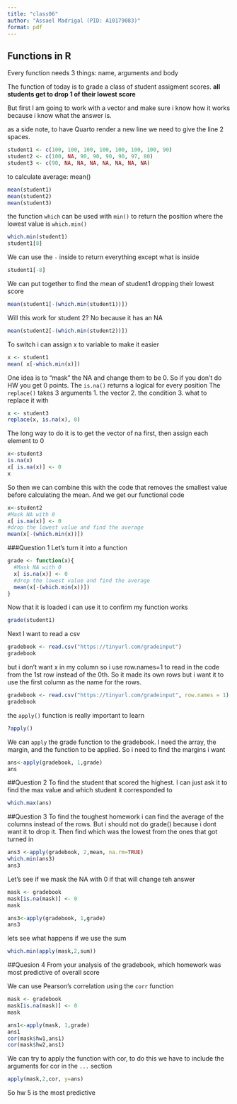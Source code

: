 ```yaml
---
title: "class06"
author: "Assael Madrigal (PID: A10179083)"
format: pdf
---
```


## Functions in R

Every function needs 3 things: name, arguments and body

The function of today is to grade a class of student assigment scores. **all students get to drop 1 of their lowest score**

But first I am going to work with a vector and make sure i know how it works because i know what the answer is.

as a side note, to have Quarto render a new line we need to give the line 2 spaces. 

```r
student1 <- c(100, 100, 100, 100, 100, 100, 100, 90)
student2 <- c(100, NA, 90, 90, 90, 90, 97, 80)
student3 <- c(90, NA, NA, NA, NA, NA, NA, NA)
```

to calculate average: mean() 
```r
mean(student1)
mean(student2)
mean(student3)
```

the function `which` can be used with `min()` to return the position where the lowest value is `which.min()`
```r
which.min(student1)
student1[8]
```
We can use the `-` inside to return everything except what is inside
```r
student1[-8]
```

We can put together to find the mean of student1 dropping their lowest score
```r
mean(student1[-(which.min(student1))])
```

Will this work for student 2? No because it has an NA
```r
mean(student2[-(which.min(student2))])
```

To switch i can assign x to variable to make it easier
```r
x <- student1
mean( x[-which.min(x)])
```

One idea is to "mask" the NA and change them to be 0. So if you don't do HW you get 0 points.
The `is.na()` returns a logical for every position
The `replace()` takes 3 arguments
   1. the vector
   2. the condition
   3. what to replace it with
```r
x <- student3
replace(x, is.na(x), 0)
```

The long way to do it is to get the vector of na first, then assign each element to 0
```r
x<-student3
is.na(x)
x[ is.na(x)] <- 0
x
```

So then we can combine this with the code that removes the smallest value before calculating the mean. 
And we get our functional code
```r
x<-student2
#Mask NA with 0
x[ is.na(x)] <- 0
#drop the lowest value and find the average
mean(x[-(which.min(x))])
```

###Question 1
Let's turn it into a function
```r
grade <- function(x){
  #Mask NA with 0
  x[ is.na(x)] <- 0
  #drop the lowest value and find the average
  mean(x[-(which.min(x))])
}
```
Now that it is loaded i can use it to confirm my function works
```r
grade(student1)
```

Next I want to read a csv 
```r
gradebook <- read.csv("https://tinyurl.com/gradeinput")
gradebook
```
but i don't want x in my column so i use row.names=1 to read in the code from the 1st row instead of the 0th. So it made its own rows but i want it to use the first column as the name for the rows.
```r
gradebook <- read.csv("https://tinyurl.com/gradeinput", row.names = 1)
gradebook
```

the `apply()` function is really important to learn
```r
?apply()
```


We can `apply` the grade function to the gradebook.
I need the array, the margin, and the function to be applied. So i need to find the margins i want 
```r
ans<-apply(gradebook, 1,grade)
ans
```

##Question 2
To find the student that scored the highest. I can just ask it to find the max value and which student it corresponded to
```r
which.max(ans)
```

##Question 3
To find the toughest homework i can find the average of the columns instead of the rows. But i should not do grade() because i dont want it to drop it. Then find which was the lowest from the ones that got turned in

```r
ans3 <-apply(gradebook, 2,mean, na.rm=TRUE)
which.min(ans3)
ans3
```

Let's see if we mask the NA with 0 if that will change teh answer
```r
mask <- gradebook
mask[is.na(mask)] <- 0
mask
```
```r
ans3<-apply(gradebook, 1,grade)
ans3
```

lets see what happens if we use the sum
```r
which.min(apply(mask,2,sum))
```

##Quesion 4 From your analysis of the gradebook, which homework was most predictive of overall score

We can use Pearson's correlation using the `corr` function
```r
mask <- gradebook
mask[is.na(mask)] <- 0
mask

ans1<-apply(mask, 1,grade)
ans1
cor(mask$hw1,ans1)
cor(mask$hw2,ans1)
```

We can try to apply the function with cor, to do this we have to include the arguments for cor in the `...` section
```r
apply(mask,2,cor, y=ans)
```

So hw 5 is the most predictive
